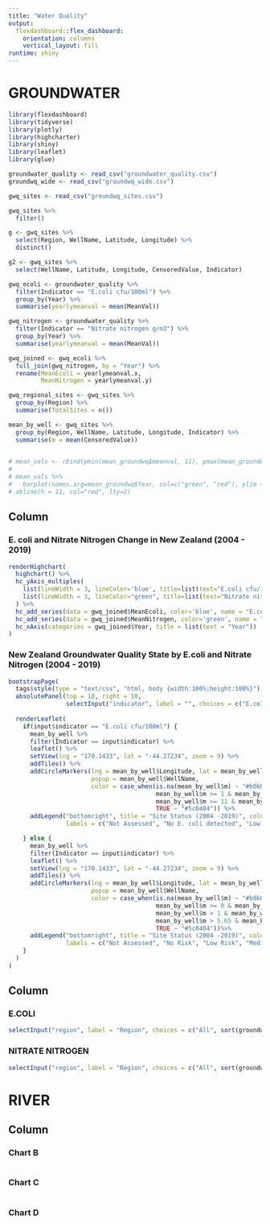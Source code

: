 ---
title: "Water Quality"
output: 
  flexdashboard::flex_dashboard:
    orientation: columns
    vertical_layout: fill
runtime: shiny
---

GROUNDWATER
===
```{r setup, include=FALSE}
library(flexdashboard)
library(tidyverse)
library(plotly)
library(highcharter)
library(shiny)
library(leaflet)
library(glue)

groundwater_quality <- read_csv("groundwater_quality.csv")
groundwq_wide <- read_csv("groundwq_wide.csv")

gwq_sites <- read_csv("groundwq_sites.csv")

gwq_sites %>% 
  filter()

g <- gwq_sites %>% 
  select(Region, WellName, Latitude, Longitude) %>%
  distinct() 

g2 <- gwq_sites %>% 
  select(WellName, Latitude, Longitude, CensoredValue, Indicator)

gwq_ecoli <- groundwater_quality %>% 
  filter(Indicator == "E.coli cfu/100ml") %>% 
  group_by(Year) %>% 
  summarise(yearlymeanval = mean(MeanVal))

gwq_nitrogen <- groundwater_quality %>% 
  filter(Indicator == "Nitrate nitrogen g/m3") %>% 
  group_by(Year) %>% 
  summarise(yearlymeanval = mean(MeanVal))

gwq_joined <- gwq_ecoli %>% 
  full_join(gwq_nitrogen, by = "Year") %>% 
  rename(MeanEcoli = yearlymeanval.x,
         MeanNitrogen = yearlymeanval.y)

gwq_regional_sites <- gwq_sites %>% 
  group_by(Region) %>% 
  summarise(TotalSites = n())

mean_by_well <- gwq_sites %>% 
  group_by(Region, WellName, Latitude, Longitude, Indicator) %>% 
  summarise(m = mean(CensoredValue))
  

# mean_vals <- rbind(pmin(mean_groundwq$meanval, 11), pmax(mean_groundwq$meanval-11, 0))
# 
# mean_vals %>%
#   barplot(names.arg=mean_groundwq$Year, col=c("green", "red"), ylim = c(0, 80))
# abline(h = 11, col="red", lty=2)


```

Column {data-width=350}
-------------------------------------

### E. coli and Nitrate Nitrogen Change in New Zealand (2004 - 2019)

```{r}
renderHighchart(
  highchart() %>% 
  hc_yAxis_multiples(
    list(lineWidth = 3, lineColor='blue', title=list(text="E.coli cfu/100ml")),
    list(lineWidth = 3, lineColor="green", title=list(text="Nitrate nitrogen g/m3"))
  ) %>% 
  hc_add_series(data = gwq_joined$MeanEcoli, color='blue', name = "E.coli") %>% 
  hc_add_series(data = gwq_joined$MeanNitrogen, color='green', name = "Nitrate nitrogen", yAxis = 1) %>%
  hc_xAxis(categories = gwq_joined$Year, title = list(text = "Year"))
)
```

### New Zealand Groundwater Quality State by E.coli and Nitrate Nitrogen (2004 - 2019)

```{r}
bootstrapPage(
  tags$style(type = "text/css", "html, body {width:100%;height:100%}"),
  absolutePanel(top = 10, right = 10, 
                selectInput("indicator", label = "", choices = c("E.coli cfu/100ml", "Nitrate nitrogen g/m3"))),
  
  renderLeaflet(
    if(input$indicator == "E.coli cfu/100ml") {
      mean_by_well %>% 
      filter(Indicator == input$indicator) %>% 
      leaflet() %>% 
      setView(lng = "170.1433", lat = "-44.27234", zoom = 9) %>% 
      addTiles() %>% 
      addCircleMarkers(lng = mean_by_well$Longitude, lat = mean_by_well$Latitude,
                       popup = mean_by_well$WellName,
                       color = case_when(is.na(mean_by_well$m) ~ "#b0b0b0", mean_by_well$m == 0 ~ "#02db2e",
                                         mean_by_well$m >= 1 & mean_by_well$m <= 10 ~ "#f62607",
                                         mean_by_well$m >= 11 & mean_by_well$m <= 100 ~ "#a20c06",
                                         TRUE ~ "#5c0404")) %>% 
      addLegend("bottomright", title = "Site Status (2004 -2019)", colors = c("b0b0b0", "#02db2e", "#f62607", "#a20c06", "#5c0404"),
                labels = c("Not Assessed", "No E. coli detected", "Low Risk", "Medium Risk", "High Risk"))

    } else {
      mean_by_well %>% 
      filter(Indicator == input$indicator) %>% 
      leaflet() %>% 
      setView(lng = "170.1433", lat = "-44.27234", zoom = 9) %>% 
      addTiles() %>% 
      addCircleMarkers(lng = mean_by_well$Longitude, lat = mean_by_well$Latitude,
                       popup = mean_by_well$WellName,
                       color = case_when(is.na(mean_by_well$m) ~ "#b0b0b0",
                                         mean_by_well$m >= 0 & mean_by_well$m <= 1 ~ "#ed5b5b",
                                         mean_by_well$m > 1 & mean_by_well$m <= 5.65 ~ "#f62607",
                                         mean_by_well$m > 5.65 & mean_by_well$m <= 11.3 ~ "#a20c06",
                                         TRUE ~ "#5c0404"))%>% 
      addLegend("bottomright", title = "Site Status (2004 -2019)", colors = c("#b0b0b0", "#ed5b5b", "#f62607", "#a20c06", "#5c0404"),
                labels = c("Not Assessed", "No Risk", "Low Risk", "Medium Risk", "High Risk"))
    }
  )
)

```


<!-- ### No. of Wells Sampled -->

<!-- ```{r} -->
<!-- renderValueBox( -->
<!--   valueBox(value = sum(gwq_regional_sites$TotalSites), icon = "fas fa-heart-crack") -->
<!-- ) -->
<!-- ``` -->

<!-- ### No. of Source of Flow Sampled -->

<!-- ```{r} -->
<!-- renderValueBox( -->
<!--   valueBox(value = sum(river_regional_srcs$TotalSites), -->
<!--            icon = "fa-water") -->
<!-- ) -->
<!-- ``` -->
   
Column {data-width=250 .tabset .tabset-fade}
-------------------------------------
   
### E.COLI

```{r}
selectInput("region", label = "Region", choices = c("All", sort(groundwater_quality$Region)), selected = "All")
```   
 
### NITRATE NITROGEN
    
```{r}
selectInput("region", label = "Region", choices = c("All", sort(groundwater_quality$Region)), selected = "All")
```

RIVER
===
Column {data-width=350}
-----------------------------------------------------------------------

### Chart B

```{r}

```

### Chart C

```{r}

```

### Chart D

```{r}

```
 
 